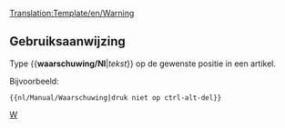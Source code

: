 <noinclude>[[Translation:Template/en/Warning]]</noinclude>{{en/Ambox| type  = content
| text  = <strong>Waarschuwing</strong><br>{{{1|Deze sjabloon heeft geen specifieke waarschuwing, verwijder of werk deze template bij met de correcte actie.}}}
}}<noinclude>

==Gebruiksaanwijzing==
Type <nowiki>{{</nowiki>'''waarschuwing/Nl'''|''tekst''<nowiki>}}</nowiki> op de gewenste positie in een artikel.

Bijvoorbeeld:
<pre>{{nl/Manual/Waarschuwing|druk niet op ctrl-alt-del}}</pre>

[[Category:nl/Manual/Base Set/Berichtenbox|W]]</noinclude>